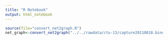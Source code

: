 ```yaml
---
title: "R Notebook"
output: html_notebook
---
```

```r
source(file="convert_net2graph.R")
net_graph<-convert_net2graph("../../rawdata/ctu-13/capture20110810.binetflow.labels.gz")
```

